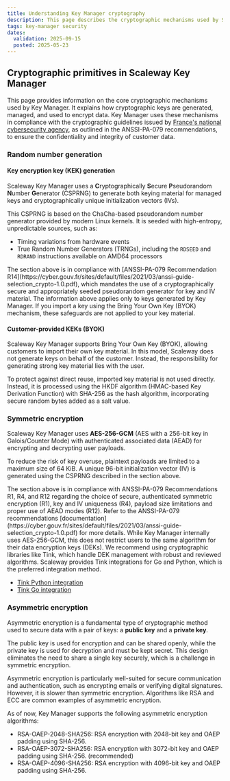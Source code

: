 ```yaml
---
title: Understanding Key Manager cryptography
description: This page describes the cryptographic mechanisms used by Scaleway Key Manager, in accordance with ANSSI-PA-079 recommendations.
tags: key-manager security
dates:
  validation: 2025-09-15
  posted: 2025-05-23
---
```


## Cryptographic primitives in Scaleway Key Manager

This page provides information on the core cryptographic mechanisms used by Key Manager. It explains how cryptographic keys are generated, managed, and used to encrypt data. Key Manager uses these mechanisms in compliance with the cryptographic guidelines issued by [France's national cybersecurity agency](https://cyber.gouv.fr/), as outlined in the ANSSI-PA-079 recommendations, to ensure the confidentiality and integrity of customer data.

### Random number generation

#### Key encryption key (KEK) generation

Scaleway Key Manager uses a **C**ryptographically **S**ecure **P**seudorandom **N**umber **G**enerator (CSPRNG) to generate both keying material for managed keys and cryptographically unique initialization vectors (IVs).

This CSPRNG is based on the ChaCha-based pseudorandom number generator provided by modern Linux kernels. It is seeded with high-entropy, unpredictable sources, such as:

- Timing variations from hardware events
- True Random Number Generators (TRNGs), including the `RDSEED` and `RDRAND` instructions available on AMD64 processors

<Message type="note">
 The section above is in compliance with [ANSSI-PA-079 Recommendation R14](https://cyber.gouv.fr/sites/default/files/2021/03/anssi-guide-selection_crypto-1.0.pdf), which mandates the use of a cryptographically secure and appropriately seeded pseudorandom generator for key and IV material.
</Message>

<Message type="important">
 The information above applies only to keys generated by Key Manager. If you import a key using the Bring Your Own Key (BYOK) mechanism, these safeguards are not applied to your key material.
</Message>


#### Customer-provided KEKs (BYOK)

Scaleway Key Manager supports Bring Your Own Key (BYOK), allowing customers to import their own key material. In this model, Scaleway does not generate keys on behalf of the customer. Instead, the responsibility for generating strong key material lies with the user.

To protect against direct reuse, imported key material is not used directly. Instead, it is processed using the HKDF algorithm (HMAC-based Key Derivation Function) with SHA-256 as the hash algorithm, incorporating secure random bytes added as a salt value.

### Symmetric encryption

Scaleway Key Manager uses **AES-256-GCM** (AES with a 256-bit key in Galois/Counter Mode) with authenticated associated data (AEAD) for encrypting and decrypting user payloads.

To reduce the risk of key overuse, plaintext payloads are limited to a maximum size of 64 KiB. A unique 96-bit initialization vector (IV) is generated using the CSPRNG described in the section above.

<Message type="note">
  The section above is in compliance with ANSSI-PA-079 Recommendations R1, R4, and R12 regarding the choice of secure, authenticated symmetric encryption (R1), key and IV uniqueness (R4), payload size limitations and proper use of AEAD modes (R12). Refer to the ANSSI-PA-079 recommendations [documentation](https://cyber.gouv.fr/sites/default/files/2021/03/anssi-guide-selection_crypto-1.0.pdf) for more details.
</Message>

<Message type="important">
 While Key Manager internally uses AES-256-GCM, this does not restrict users to the same algorithm for their data encryption keys (DEKs).  
  We recommend using cryptographic libraries like Tink, which handle DEK management with robust and reviewed algorithms.
  Scaleway provides Tink integrations for Go and Python, which is the preferred integration method.

   - [Tink Python integration](https://github.com/scaleway/tink-py-scwkms)
   - [Tink Go integration](https://github.com/scaleway/tink-go-scwkms)
</Message>

### Asymmetric encryption

Asymmetric encryption is a fundamental type of cryptographic method used to secure data with a pair of keys: a **public key** and a **private key**.

The public key is used for encryption and can be shared openly, while the private key is used for decryption and must be kept secret. This design eliminates the need to share a single key securely, which is a challenge in symmetric encryption.

Asymmetric encryption is particularly well-suited for secure communication and authentication, such as encrypting emails or verifying digital signatures. However, it is slower than symmetric encryption. Algorithms like RSA and ECC are common examples of asymmetric encryption.

As of now, Key Manager supports the following asymmetric encryption algorithms:

- RSA-OAEP-2048-SHA256: RSA encryption with 2048-bit key and OAEP padding using SHA-256.
- RSA-OAEP-3072-SHA256: RSA encryption with 3072-bit key and OAEP padding using SHA-256. (recommended)
- RSA-OAEP-4096-SHA256: RSA encryption with 4096-bit key and OAEP padding using SHA-256.